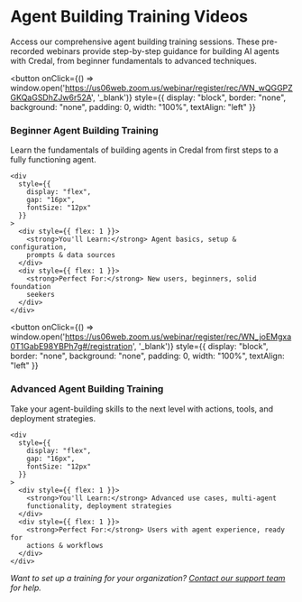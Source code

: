 # Agent Building Training Videos

Access our comprehensive agent building training sessions. These pre-recorded webinars provide step-by-step guidance for building AI agents with Credal, from beginner fundamentals to advanced techniques.

<div style={{ display: 'flex', flexDirection: 'column', gap: '16px' }}>

<button
  onClick={() => window.open('https://us06web.zoom.us/webinar/register/rec/WN_wQGGPZGKQaGSDhZJw6r52A', '_blank')}
  style={{
    display: "block",
    border: "none",
    background: "none",
    padding: 0,
    width: "100%",
    textAlign: "left"
  }}
>
  <div
    style={{
      background: "linear-gradient(135deg, #667eea 0%, #764ba2 100%)",
      borderRadius: "8px",
      padding: "20px",
      color: "white",
      cursor: "pointer",
      transition: "transform 0.2s ease",
      boxShadow: "0 2px 8px rgba(0,0,0,0.1)"
    }}
  >
    <h3
      style={{
        color: "white",
        marginBottom: "8px",
        fontSize: "20px",
        fontWeight: "bold",
      }}
    >
      Beginner Agent Building Training
    </h3>
    <p style={{ fontSize: "14px", marginBottom: "12px", opacity: 0.95 }}>
      Learn the fundamentals of building agents in Credal from first steps to a
      fully functioning agent.
    </p>

    <div
      style={{
        display: "flex",
        gap: "16px",
        fontSize: "12px"
      }}
    >
      <div style={{ flex: 1 }}>
        <strong>You'll Learn:</strong> Agent basics, setup & configuration,
        prompts & data sources
      </div>
      <div style={{ flex: 1 }}>
        <strong>Perfect For:</strong> New users, beginners, solid foundation
        seekers
      </div>
    </div>

  </div>
</button>

<button
  onClick={() => window.open('https://us06web.zoom.us/webinar/register/rec/WN_joEMgxa0T1GabE98YBPh7g#/registration', '_blank')}
  style={{
    display: "block",
    border: "none",
    background: "none",
    padding: 0,
    width: "100%",
    textAlign: "left"
  }}
>
  <div
    style={{
      background: "linear-gradient(135deg, #f093fb 0%, #f5576c 100%)",
      borderRadius: "8px",
      padding: "20px",
      color: "white",
      cursor: "pointer",
      transition: "transform 0.2s ease",
      boxShadow: "0 2px 8px rgba(0,0,0,0.1)"
    }}
  >
    <h3
      style={{
        color: "white",
        marginBottom: "8px",
        fontSize: "20px",
        fontWeight: "bold",
      }}
    >
      Advanced Agent Building Training
    </h3>
    <p style={{ fontSize: "14px", marginBottom: "12px", opacity: 0.95 }}>
      Take your agent-building skills to the next level with actions, tools, and
      deployment strategies.
    </p>

    <div
      style={{
        display: "flex",
        gap: "16px",
        fontSize: "12px"
      }}
    >
      <div style={{ flex: 1 }}>
        <strong>You'll Learn:</strong> Advanced use cases, multi-agent
        functionality, deployment strategies
      </div>
      <div style={{ flex: 1 }}>
        <strong>Perfect For:</strong> Users with agent experience, ready for
        actions & workflows
      </div>
    </div>

  </div>
</button>

</div>

_Want to set up a training for your organization? [Contact our support team](mailto:support@credal.ai) for help._
